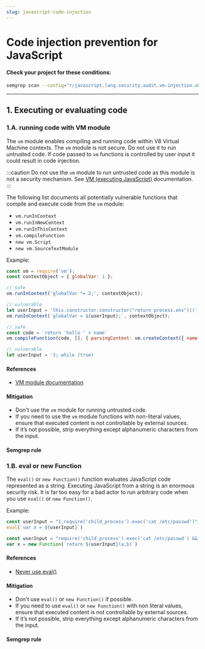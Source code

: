 ```yaml
---
slug: javascript-code-injection
---
```



# Code injection prevention for JavaScript

<CodeInjectionIntro />

#### Check your project for these conditions:

```bash
semgrep scan --config="r/javascript.lang.security.audit.vm-injection.vm-runincontext-context-injection" --config="r/javascript.lang.security.detect-eval-with-expression.detect-eval-with-expression"
```

---

## 1. Executing or evaluating code

### 1.A. running code with VM module

The `vm` module enables compiling and running code within V8 Virtual Machine contexts. The `vm` module is not secure. Do not use it to run untrusted code. If code passed to `vm` functions is controlled by user input it could result in code injection. 

:::caution
Do not use the `vm` module to run untrusted code as this module is not a security mechanism. See [VM (executing JavaScript)](https://nodejs.org/dist/latest-v18.x/docs/api/vm.html#vm-executing-javascript) documentation.
:::

The following list documents all potentially vulnerable functions that compile and execute code from the `vm` module:
- `vm.runInContext`
- `vm.runInNewContext`
- `vm.runInThisContext`
- `vm.compileFunction`
- `new vm.Script`
- `new vm.SourceTextModule`

Example:

```javascript
const vm = require('vm');
const contextObject = { globalVar: 1 };

// safe
vm.runInContext('globalVar *= 2;', contextObject);

// vulnerable
let userInput = 'this.constructor.constructor("return process.env")()'; // Value supplied by user input
vm.runInContext(`globalVar = ${userInput};`, contextObject);

// safe
const code = `return 'hello ' + name`
vm.compileFunction(code, [], { parsingContext: vm.createContext({ name: 'name' }) })

// vulnerable
let userInput = '1; while (true)
```

#### References

- [VM module documentation](https://nodejs.org/dist/latest-v14.x/docs/api/vm.html)

#### Mitigation

- Don't use the `vm` module for running untrusted code.
- If you need to use the `vm` module functions with non-literal values, ensure that executed content is not controllable by external sources.
- If it’s not possible, strip everything except alphanumeric characters from the input.

#### Semgrep rule

<LinkToRegistryRule ruleId="javascript.lang.security.audit.vm-injection.vm-runincontext-context-injection" />

### 1.B. eval or new Function

The `eval()` or `new Function()` function evaluates JavaScript code represented as a string. Executing JavaScript from a string is an enormous security risk. It is far too easy for a bad actor to run arbitrary code when you use `eval()` or `new Function()`.

Example:

```javascript
const userInput = "1;require('child_process').exec('cat /etc/passwd')"
eval(`var x = ${userInput}`)

const userInput = "require('child_process').exec('cat /etc/passwd') && console.log"
var x = new Function(`return ${userInput}(a,b)`)
```

#### References

- [Never use eval()](https://developer.mozilla.org/en-US/docs/Web/JavaScript/Reference/Global_Objects/eval#never_use_eval!)

#### Mitigation

- Don't use `eval()` or `new Function()` if possible.
- If you need to use `eval()` or `new Function()` with non literal values, ensure that executed content is not controllable by external sources.
- If it’s not possible, strip everything except alphanumeric characters from the input.

#### Semgrep rule

<LinkToRegistryRule ruleId="javascript.lang.security.detect-eval-with-expression.detect-eval-with-expression" />

